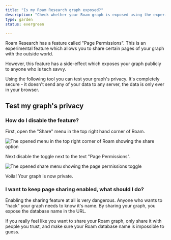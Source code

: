 ```yaml
---
title: "Is my Roam Research graph exposed?"
description: "Check whether your Roam graph is exposed using the experimental Page Permissions feature."
type: garden
status: evergreen

---
```



Roam Research has a feature called "Page Permissions".
This is an experimental feature which allows you to share certain pages of your graph with the outside world.

However, this feature has a side-effect which exposes your graph publicly to anyone who is tech savvy.

Using the following tool you can test your graph's privacy. It's completely secure - it doesn't send any of your data to any server, the data is only ever in your browser.

## Test my graph's privacy

<RoamTester />

### How do I disable the feature?

First, open the "Share" menu in the top right hand corner of Roam.

![The opened menu in the top right corner of Roam showing the share option](./roam-share-button.png)

Next disable the toggle next to the text "Page Permissions".

![The opened share menu showing the page permissions toggle](./roam-disable-sharing.png)

Voila! Your graph is now private.

### I want to keep page sharing enabled, what should I do?

Enabling the sharing feature at all is very dangerous.
Anyone who wants to "hack" your graph needs to know it's name.
By sharing your graph, you expose the database name in the URL.

If you really feel like you want to share your Roam graph, only share it with people you trust, and make sure your Roam database name is impossible to guess.

